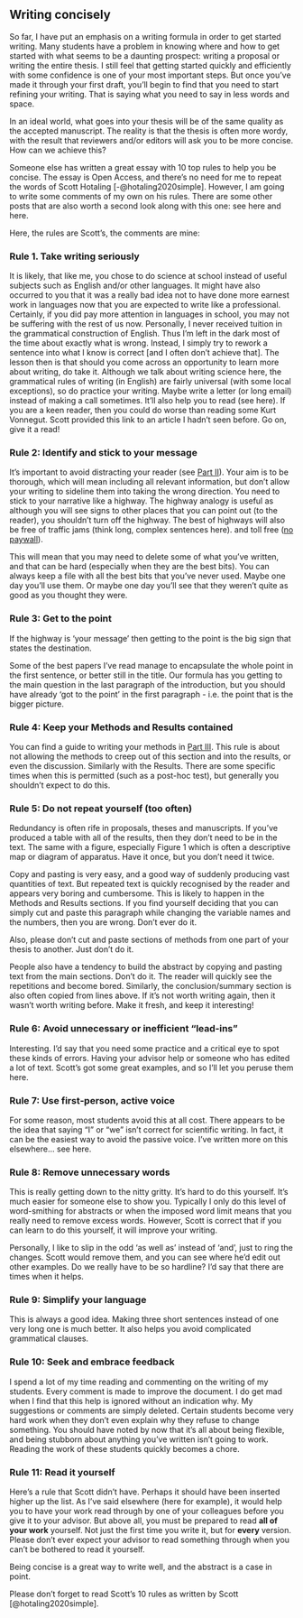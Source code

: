 ## Writing concisely {#concise}

So far, I have put an emphasis on a writing formula in order to get started writing. Many students have a problem in knowing where and how to get started with what seems to be a daunting prospect: writing a proposal or writing the entire thesis. I still feel that getting started quickly and efficiently with some confidence is one of your most important steps. But once you've made it through your first draft, you'll begin to find that you need to start refining your writing. That is saying what you need to say in less words and space.

In an ideal world, what goes into your thesis will be of the same quality as the accepted manuscript. The reality is that the thesis is often more wordy, with the result that reviewers and/or editors will ask you to be more concise. How can we achieve this?

Someone else has written a great essay with 10 top rules to help you be concise. The essay is Open Access, and there's no need for me to repeat the words of Scott Hotaling [-@hotaling2020simple]. However, I am going to write some comments of my own on his rules. There are some other posts that are also worth a second look along with this one: see here and here.

Here, the rules are Scott's, the comments are mine:

### Rule 1. Take writing seriously

It is likely, that like me, you chose to do science at school instead of useful subjects such as English and/or other languages. It might have also occurred to you that it was a really bad idea not to have done more earnest work in languages now that you are expected to write like a professional. Certainly, if you did pay more attention in languages in school, you may not be suffering with the rest of us now. Personally, I never received tuition in the grammatical construction of English. Thus I'm left in the dark most of the time about exactly what is wrong. Instead, I simply try to rework a sentence into what I know is correct [and I often don't achieve that]. The lesson then is that should you come across an opportunity to learn more about writing, do take it. 
Although we talk about writing science here, the grammatical rules of writing (in English) are fairly universal (with some local exceptions), so do practice your writing. Maybe write a letter (or long email) instead of making a call sometimes. It'll also help you to read (see here). If you are a keen reader, then you could do worse than reading some Kurt Vonnegut. Scott provided this link to an article I hadn't seen before. Go on, give it a read!

### Rule 2: Identify and stick to your message

It's important to avoid distracting your reader (see [Part II](part2.html)). Your aim is to be thorough, which will mean including all relevant information, but don't allow your writing to sideline them into taking the wrong direction. You need to stick to your narrative like a highway. The highway analogy is useful as although you will see signs to other places that you can point out (to the reader), you shouldn't turn off the highway. The best of highways will also be free of traffic jams (think long, complex sentences here). and toll free ([no paywall](paywall.html)).

This will mean that you may need to delete some of what you've written, and that can be hard (especially when they are the best bits). You can always keep a file with all the best bits that you've never used. Maybe one day you'll use them. Or maybe one day you'll see that they weren't quite as good as you thought they were.

### Rule 3: Get to the point

If the highway is 'your message' then getting to the point is the big sign that states the destination. 

Some of the best papers I've read manage to encapsulate the whole point in the first sentence, or better still in the title. Our formula has you getting to the main question in the last paragraph of the introduction, but you should have already 'got to the point' in the first paragraph - i.e. the point that is the bigger picture. 

### Rule 4: Keep your Methods and Results contained

You can find a guide to writing your methods in [Part III](part3.html). This rule is about not allowing the methods to creep out of this section and into the results, or even the discussion. Similarly with the Results. There are some specific times when this is permitted (such as a post-hoc test), but generally you shouldn't expect to do this. 

### Rule 5: Do not repeat yourself (too often)

Redundancy is often rife in proposals, theses and manuscripts. If you've produced a table with all of the results, then they don't need to be in the text. The same with a figure, especially Figure 1 which is often a descriptive map or diagram of apparatus. Have it once, but you don't need it twice.

Copy and pasting is very easy, and a good way of suddenly producing vast quantities of text. But repeated text is quickly recognised by the reader and appears very boring and cumbersome. This is likely to happen in the Methods and Results sections. If you find yourself deciding that you can simply cut and paste this paragraph while changing the variable names and the numbers, then you are wrong. Don't ever do it. 

Also, please don't cut and paste sections of methods from one part of your thesis to another. Just don't do it.

People also have a tendency to build the abstract by copying and pasting text from the main sections. Don't do it. The reader will quickly see the repetitions and become bored. Similarly, the conclusion/summary section is also often copied from lines above. If it's not worth writing again, then it wasn't worth writing before. Make it fresh, and keep it interesting!

### Rule 6: Avoid unnecessary or inefficient “lead‐ins”

Interesting. I'd say that you need some practice and a critical eye to spot these kinds of errors. Having your advisor help or someone who has edited a lot of text. Scott's got some great examples, and so I'll let you peruse them here. 

### Rule 7: Use first‐person, active voice

For some reason, most students avoid this at all cost. There appears to be the idea that saying "I" or "we" isn't correct for scientific writing. In fact, it can be the easiest way to avoid the passive voice. I've written more on this elsewhere... see here.

### Rule 8: Remove unnecessary words

This is really getting down to the nitty gritty. It's hard to do this yourself. It's much easier for someone else to show you. Typically I only do this level of word-smithing for abstracts or when the imposed word limit means that you really need to remove excess words. However, Scott is correct that if you can learn to do this yourself, it will improve your writing. 

Personally, I like to slip in the odd 'as well as' instead of 'and', just to ring the changes. Scott would remove them, and you can see where he'd edit out other examples. Do we really have to be so hardline? I'd say that there are times when it helps.

### Rule 9: Simplify your language

This is always a good idea. Making three short sentences instead of one very long one is much better. It also helps you avoid complicated grammatical clauses. 

### Rule 10: Seek and embrace feedback

I spend a lot of my time reading and commenting on the writing of my students. Every comment is made to improve the document. I do get mad when I find that this help is ignored without an indication why. My suggestions or comments are simply deleted. Certain students become very hard work when they don't even explain why they refuse to change something. You should have noted by now that it's all about being flexible, and being stubborn about anything you've written isn't going to work. Reading the work of these students quickly becomes a chore. 

### Rule 11: Read it yourself

Here's a rule that Scott didn't have. Perhaps it should have been inserted higher up the list. As I've said elsewhere (here for example), it would help you to have your work read through by one of your colleagues before you give it to your advisor. But above all, you must be prepared to read __all of your work__ yourself. Not just the first time you write it, but for **every** version. Please don't ever expect your advisor to read something through when you can't be bothered to read it yourself. 

Being concise is a great way to write well, and the abstract is a case in point.

Please don't forget to read Scott's 10 rules as written by Scott [@hotaling2020simple].
